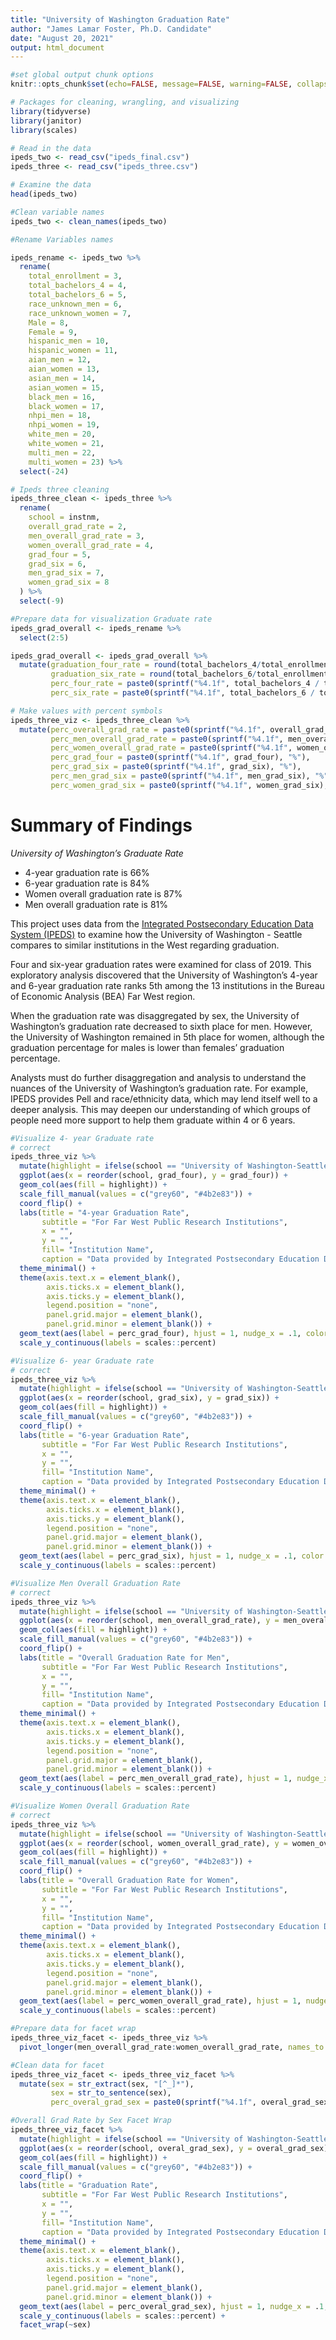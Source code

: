 ```yaml
---
title: "University of Washington Graduation Rate"
author: "James Lamar Foster, Ph.D. Candidate"
date: "August 20, 2021"
output: html_document
---
```


```r
#set global output chunk options
knitr::opts_chunk$set(echo=FALSE, message=FALSE, warning=FALSE, collapse = F, highlight = F, results = "asis")
```

```r
# Packages for cleaning, wrangling, and visualizing
library(tidyverse)
library(janitor)
library(scales)
```

```r
# Read in the data 
ipeds_two <- read_csv("ipeds_final.csv")
ipeds_three <- read_csv("ipeds_three.csv")
```

```r
# Examine the data 
head(ipeds_two)
```

```r
#Clean variable names 
ipeds_two <- clean_names(ipeds_two)

#Rename Variables names 

ipeds_rename <- ipeds_two %>% 
  rename(
    total_enrollment = 3,
    total_bachelors_4 = 4, 
    total_bachelors_6 = 5,
    race_unknown_men = 6, 
    race_unknown_women = 7, 
    Male = 8, 
    Female = 9, 
    hispanic_men = 10, 
    hispanic_women = 11, 
    aian_men = 12, 
    aian_women = 13, 
    asian_men = 14, 
    asian_women = 15, 
    black_men = 16, 
    black_women = 17, 
    nhpi_men = 18, 
    nhpi_women = 19, 
    white_men = 20, 
    white_women = 21, 
    multi_men = 22, 
    multi_women = 23) %>% 
  select(-24)
```

```r
# Ipeds three cleaning 
ipeds_three_clean <- ipeds_three %>% 
  rename(
    school = instnm, 
    overall_grad_rate = 2, 
    men_overall_grad_rate = 3, 
    women_overall_grad_rate = 4, 
    grad_four = 5, 
    grad_six = 6, 
    men_grad_six = 7, 
    women_grad_six = 8
  ) %>% 
  select(-9)

```

```r
#Prepare data for visualization Graduate rate 
ipeds_grad_overall <- ipeds_rename %>% 
  select(2:5)

ipeds_grad_overall <- ipeds_grad_overall %>% 
  mutate(graduation_four_rate = round(total_bachelors_4/total_enrollment,2),
         graduation_six_rate = round(total_bachelors_6/total_enrollment,2),
         perc_four_rate = paste0(sprintf("%4.1f", total_bachelors_4 / total_enrollment * 100), "%"),
         perc_six_rate = paste0(sprintf("%4.1f", total_bachelors_6 / total_enrollment * 100), "%")) 
```


```r
# Make values with percent symbols
ipeds_three_viz <- ipeds_three_clean %>% 
  mutate(perc_overall_grad_rate = paste0(sprintf("%4.1f", overall_grad_rate), "%"),
         perc_men_overall_grad_rate = paste0(sprintf("%4.1f", men_overall_grad_rate), "%"),
         perc_women_overall_grad_rate = paste0(sprintf("%4.1f", women_overall_grad_rate), "%"),
         perc_grad_four = paste0(sprintf("%4.1f", grad_four), "%"),
         perc_grad_six = paste0(sprintf("%4.1f", grad_six), "%"),
         perc_men_grad_six = paste0(sprintf("%4.1f", men_grad_six), "%"),
         perc_women_grad_six = paste0(sprintf("%4.1f", women_grad_six), "%")) 
```

# **Summary of Findings**

*University of Washington's Graduate Rate*

- 4-year graduation rate is 66%
- 6-year graduation rate is 84%
- Women overall graduation rate is 87%
- Men overall graduation rate is 81%

This project uses data from the [Integrated Postsecondary Education Data System (IPEDS)](https://nces.ed.gov/ipeds/) to examine how the University of Washington - Seattle compares to similar institutions in the West regarding graduation. 

Four and six-year graduation rates were examined for class of 2019. This exploratory analysis discovered that the University of Washington's 4-year and 6-year graduation rate ranks 5th among the 13 institutions in the Bureau of Economic Analysis (BEA) Far West region.

When the graduation rate was disaggregated by sex, the University of Washington's graduation rate decreased to sixth place for men. However, the University of Washington remained in 5th place for women, although the graduation percentage for males is lower than females' graduation percentage.

Analysts must do further disaggregation and analysis to understand the nuances of the University of Washington's graduation rate. For example, IPEDS provides Pell and race/ethnicity data, which may lend itself well to a deeper analysis. This may deepen our understanding of which groups of people need more support to help them graduate within 4 or 6 years.

```r
#Visualize 4- year Graduate rate 
# correct 
ipeds_three_viz %>% 
  mutate(highlight = ifelse(school == "University of Washington-Seattle Campus", T, F)) %>% 
  ggplot(aes(x = reorder(school, grad_four), y = grad_four)) + 
  geom_col(aes(fill = highlight)) + 
  scale_fill_manual(values = c("grey60", "#4b2e83")) +
  coord_flip() +
  labs(title = "4-year Graduation Rate",
       subtitle = "For Far West Public Research Institutions",
       x = "",
       y = "",
       fill= "Institution Name",
       caption = "Data provided by Integrated Postsecondary Education Data System") +
  theme_minimal() +
  theme(axis.text.x = element_blank(),
        axis.ticks.x = element_blank(),
        axis.ticks.y = element_blank(),
        legend.position = "none",
        panel.grid.major = element_blank(),
        panel.grid.minor = element_blank()) +
  geom_text(aes(label = perc_grad_four), hjust = 1, nudge_x = .1, color = "white", fontface = "bold" ) +
  scale_y_continuous(labels = scales::percent)
```

```r
#Visualize 6- year Graduate rate 
# correct 
ipeds_three_viz %>% 
  mutate(highlight = ifelse(school == "University of Washington-Seattle Campus", T, F)) %>% 
  ggplot(aes(x = reorder(school, grad_six), y = grad_six)) + 
  geom_col(aes(fill = highlight)) + 
  scale_fill_manual(values = c("grey60", "#4b2e83")) +
  coord_flip() +
  labs(title = "6-year Graduation Rate",
       subtitle = "For Far West Public Research Institutions",
       x = "",
       y = "",
       fill= "Institution Name",
       caption = "Data provided by Integrated Postsecondary Education Data System") +
  theme_minimal() +
  theme(axis.text.x = element_blank(),
        axis.ticks.x = element_blank(),
        axis.ticks.y = element_blank(),
        legend.position = "none",
        panel.grid.major = element_blank(),
        panel.grid.minor = element_blank()) +
  geom_text(aes(label = perc_grad_six), hjust = 1, nudge_x = .1, color = "white", fontface = "bold" ) +
  scale_y_continuous(labels = scales::percent)
```

```r
#Visualize Men Overall Graduation Rate 
# correct 
ipeds_three_viz %>% 
  mutate(highlight = ifelse(school == "University of Washington-Seattle Campus", T, F)) %>% 
  ggplot(aes(x = reorder(school, men_overall_grad_rate), y = men_overall_grad_rate)) + 
  geom_col(aes(fill = highlight)) + 
  scale_fill_manual(values = c("grey60", "#4b2e83")) +
  coord_flip() +
  labs(title = "Overall Graduation Rate for Men",
       subtitle = "For Far West Public Research Institutions",
       x = "",
       y = "",
       fill= "Institution Name",
       caption = "Data provided by Integrated Postsecondary Education Data System") +
  theme_minimal() +
  theme(axis.text.x = element_blank(),
        axis.ticks.x = element_blank(),
        axis.ticks.y = element_blank(),
        legend.position = "none",
        panel.grid.major = element_blank(),
        panel.grid.minor = element_blank()) +
  geom_text(aes(label = perc_men_overall_grad_rate), hjust = 1, nudge_x = .1, color = "white", fontface = "bold" ) +
  scale_y_continuous(labels = scales::percent)
```

```r
#Visualize Women Overall Graduation Rate 
# correct 
ipeds_three_viz %>% 
  mutate(highlight = ifelse(school == "University of Washington-Seattle Campus", T, F)) %>% 
  ggplot(aes(x = reorder(school, women_overall_grad_rate), y = women_overall_grad_rate)) + 
  geom_col(aes(fill = highlight)) + 
  scale_fill_manual(values = c("grey60", "#4b2e83")) +
  coord_flip() +
  labs(title = "Overall Graduation Rate for Women",
       subtitle = "For Far West Public Research Institutions",
       x = "",
       y = "",
       fill= "Institution Name",
       caption = "Data provided by Integrated Postsecondary Education Data System") +
  theme_minimal() +
  theme(axis.text.x = element_blank(),
        axis.ticks.x = element_blank(),
        axis.ticks.y = element_blank(),
        legend.position = "none",
        panel.grid.major = element_blank(),
        panel.grid.minor = element_blank()) +
  geom_text(aes(label = perc_women_overall_grad_rate), hjust = 1, nudge_x = .1, color = "white", fontface = "bold" ) +
  scale_y_continuous(labels = scales::percent)
```
```r
#Prepare data for facet wrap 
ipeds_three_viz_facet <- ipeds_three_viz %>% 
  pivot_longer(men_overall_grad_rate:women_overall_grad_rate, names_to ="sex", values_to = "overal_grad_sex")
```

```r
#Clean data for facet 
ipeds_three_viz_facet <- ipeds_three_viz_facet %>% 
  mutate(sex = str_extract(sex, "[^_]*"),
         sex = str_to_sentence(sex),
         perc_overal_grad_sex = paste0(sprintf("%4.1f", overal_grad_sex), "%")) 
```

```r
#Overall Grad Rate by Sex Facet Wrap 
ipeds_three_viz_facet %>% 
  mutate(highlight = ifelse(school == "University of Washington-Seattle Campus", T, F)) %>% 
  ggplot(aes(x = reorder(school, overal_grad_sex), y = overal_grad_sex)) + 
  geom_col(aes(fill = highlight)) + 
  scale_fill_manual(values = c("grey60", "#4b2e83")) +
  coord_flip() +
  labs(title = "Graduation Rate",
       subtitle = "For Far West Public Research Institutions",
       x = "",
       y = "",
       fill= "Institution Name",
       caption = "Data provided by Integrated Postsecondary Education Data System") +
  theme_minimal() +
  theme(axis.text.x = element_blank(),
        axis.ticks.x = element_blank(),
        axis.ticks.y = element_blank(),
        legend.position = "none",
        panel.grid.major = element_blank(),
        panel.grid.minor = element_blank()) +
  geom_text(aes(label = perc_overal_grad_sex), hjust = 1, nudge_x = .1, color = "white", fontface = "bold" ) +
  scale_y_continuous(labels = scales::percent) +
  facet_wrap(~sex)
```








